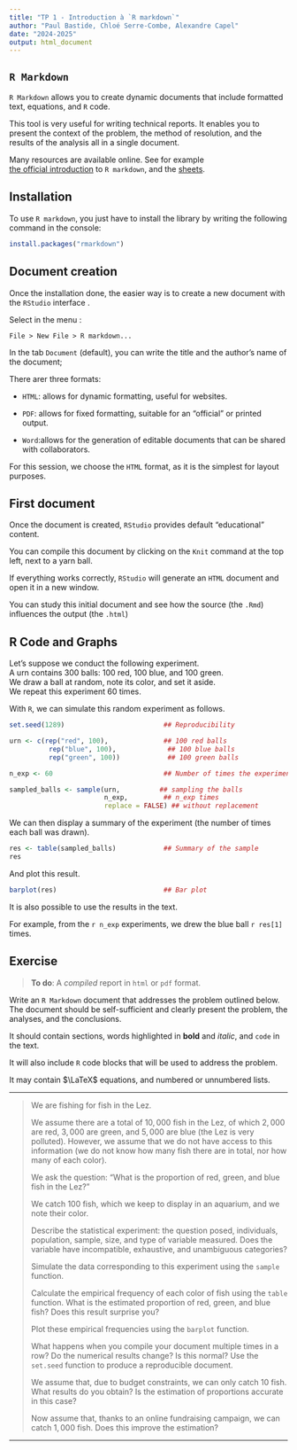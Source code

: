---
title: "TP 1 - Introduction à `R markdown`"
author: "Paul Bastide, Chloé Serre-Combe, Alexandre Capel"
date: "2024-2025"
output: html_document
---

## `R Markdown`

`R Markdown` allows you to create dynamic documents that include formatted text, equations, and `R` code.

This tool is very useful for writing technical reports. It enables you to present the context of the problem, the method of resolution, and the results of the analysis all in a single document.

Many resources are available online.
See for example  
[the official introduction](https://rmarkdown.rstudio.com/lesson-1.html)
to `R markdown`, and the [sheets](https://raw.githubusercontent.com/rstudio/cheatsheets/master/rmarkdown-2.0.pdf).

## Installation

To use `R markdown`, you just have to install the library by writing the following command in the console:

```{r install-rmd, eval = FALSE}
install.packages("rmarkdown")
```


## Document creation

Once the installation done, the easier way is to create a new document with the `RStudio` interface .

Select in the menu :
```
File > New File > R markdown...
```

In the tab `Document` (default), you can write the title and the author's name of the document;

There arer three formats:

* `HTML`: allows for dynamic formatting, useful for websites.

* `PDF`:  allows for fixed formatting, suitable for an "official" or printed output.

* `Word`:allows for the generation of editable documents that can be shared with collaborators.

For this session, we choose the `HTML` format, as it is the simplest for layout purposes.

## First document
Once the document is created, `RStudio` provides default "educational" content.

You can compile this document by clicking on the `Knit` command at the top left, next to a yarn ball.

If everything works correctly, `RStudio` will generate an `HTML` document and open it in a new window.

You can study this initial document and see how the source (the `.Rmd`) influences the output (the `.html`)


## R Code and Graphs

Let’s suppose we conduct the following experiment.  
A urn contains 300 balls: 100 red, 100 blue, and 100 green.  
We draw a ball at random, note its color, and set it aside.  
We repeat this experiment 60 times.  

With `R`, we can simulate this random experiment as follows.

```{r balls-experiment}
set.seed(1289)                         ## Reproducibility

urn <- c(rep("red", 100),              ## 100 red balls
          rep("blue", 100),             ## 100 blue balls
          rep("green", 100))            ## 100 green balls 

n_exp <- 60                            ## Number of times the experiment is conducted

sampled_balls <- sample(urn,          ## sampling the balls
                        n_exp,         ## n_exp times
                        replace = FALSE) ## without replacement
```

We can then display a summary of the experiment (the number of times each ball was drawn).

```{r balls-results}
res <- table(sampled_balls)            ## Summary of the sample
res
```

And plot this result.

```{r balls-results-plot}
barplot(res)                           ## Bar plot
```

It is also possible to use the results in the text.

For example, from the `r n_exp` experiments, we drew the blue ball `r res[1]` times.

## Exercise

> **To do**: A *compiled* report in `html` or `pdf` format.

Write an `R Markdown` document that addresses the problem outlined below.  
The document should be self-sufficient and clearly present the problem, the analyses, and the conclusions.

It should contain sections, words highlighted in **bold** and *italic*, and `code` in the text.

It will also include `R` code blocks that will be used to address the problem.

It may contain $\LaTeX$ equations, and numbered or unnumbered lists.

---

> We are fishing for fish in the Lez.
> 
> We assume there are a total of $10,000$ fish in the Lez, of which $2,000$ are red, $3,000$ are green, and $5,000$ are blue
> (the Lez is very polluted).
> However, we assume that we do not have access to this information
> (we do not know how many fish there are in total, nor how many of each color).
>
> We ask the question: "What is the proportion of red, green, and blue fish in the Lez?"
> 
> We catch $100$ fish, which we keep to display in an aquarium, and we note their color.
>
> Describe the statistical experiment: the question posed, individuals, population, sample, size, and type of variable measured.
> Does the variable have incompatible, exhaustive, and unambiguous categories? 
>
> Simulate the data corresponding to this experiment using the `sample` function.
>
> Calculate the empirical frequency of each color of fish using the `table` function.
> What is the estimated proportion of red, green, and blue fish?
> Does this result surprise you?
>
> Plot these empirical frequencies using the `barplot` function.
>
> What happens when you compile your document multiple times in a row?
> Do the numerical results change? 
> Is this normal?
> Use the `set.seed` function to produce a reproducible document.
>
> We assume that, due to budget constraints, we can only catch $10$ fish.
> What results do you obtain? Is the estimation of proportions accurate in this case?
>
> Now assume that, thanks to an online fundraising campaign, we can catch $1,000$ fish. Does this improve the estimation?

--- 
